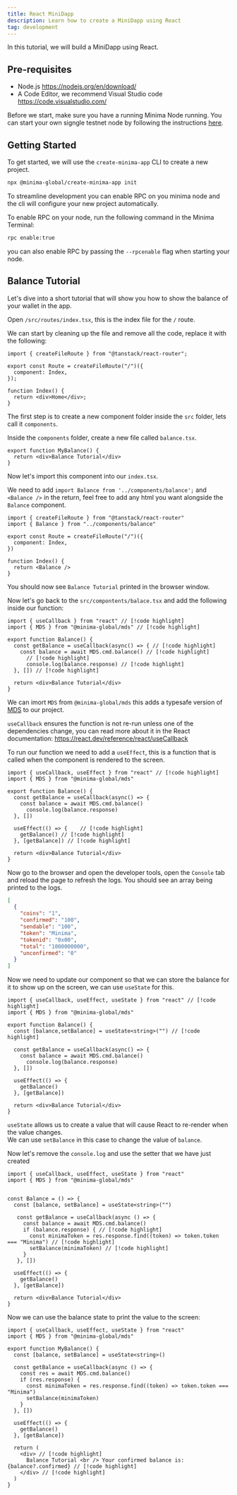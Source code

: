 ---
title: React MiniDapp
description: Learn how to create a MiniDapp using React
tag: development
---

In this tutorial, we will build a MiniDapp using React.

## Pre-requisites

- Node.js https://nodejs.org/en/download/
- A Code Editor, we recommend Visual Studio code https://code.visualstudio.com/

Before we start, make sure you have a running Minima Node running. You can start your own signgle testnet node by following the instructions [here](/docs/development/testnet-single).

## Getting Started

To get started, we will use the `create-minima-app` CLI to create a new project.

```bash title="Terminal"
npx @minima-global/create-minima-app init
```
To streamline development you can enable RPC on you minima node and the cli will configure your new project automatically.

To enable RPC on your node, run the following command in the Minima Terminal:

```bash title="Terminal"
rpc enable:true
```

you can also enable RPC by passing the `--rpcenable` flag when starting your node.

<AutoPlay src="/create-minima-app-video.mp4" />


## Balance Tutorial

Let's dive into a short tutorial that will show you how to show the balance of your wallet in the app.

Open `/src/routes/index.tsx`, this is the index file for the `/` route.

We can start by cleaning up the file and remove all the code, replace it with the following:

```tsx title="index.tsx"
import { createFileRoute } from "@tanstack/react-router";

export const Route = createFileRoute("/")({
  component: Index,
});

function Index() {
  return <div>Home</div>;
}
```

The first step is to create a new component folder inside the `src` folder, lets call it `components`.

Inside the `components` folder, create a new file called `balance.tsx`.

```tsx title="balance.tsx"
export function MyBalance() {
  return <div>Balance Tutorial</div>
}
```

Now let's import this component into our `index.tsx`.

We need to add `import Balance from '../components/balance';` and `<Balance />` in the return, feel free to add any html you want alongside the `Balance` component.

```tsx title="index.tsx"
import { createFileRoute } from "@tanstack/react-router"
import { Balance } from "../components/balance"

export const Route = createFileRoute("/")({
  component: Index,
})

function Index() {
  return <Balance />
}

```

You should now see `Balance Tutorial` printed in the browser window.

Now let's go back to the `src/compontents/balace.tsx` and add the following inside our function:

```tsx
import { useCallback } from "react" // [!code highlight]
import { MDS } from "@minima-global/mds" // [!code highlight]

export function Balance() {
  const getBalance = useCallback(async() => { // [!code highlight]
    const balance = await MDS.cmd.balance() // [!code highlight]
      // [!code highlight]
      console.log(balance.response) // [!code highlight]
  }, []) // [!code highlight]

  return <div>Balance Tutorial</div>
}

```
We can imort `MDS` from `@minima-global/mds` this adds a typesafe version of [MDS](/docs/development/using-typescript) to our project.

`useCallback` ensures the function is not re-run unless one of the dependencies change, you can read more about it in the React documentation: https://react.dev/reference/react/useCallback

To run our function we need to add a `useEffect`, this is a function that is called when the component is rendered to the screen.

```tsx
import { useCallback, useEffect } from "react" // [!code highlight]
import { MDS } from "@minima-global/mds"

export function Balance() {
  const getBalance = useCallback(async() => {
    const balance = await MDS.cmd.balance()
      console.log(balance.response)
  }, [])

  useEffect(() => {    // [!code highlight]
    getBalance() // [!code highlight]
  }, [getBalance]) // [!code highlight]

  return <div>Balance Tutorial</div>
}

```

Now go to the browser and open the developer tools, open the `Console` tab and reload the page to refresh the logs. You should see an array being printed to the logs.

```json
[
  {
    "coins": "1",
    "confirmed": "100",
    "sendable": "100",
    "token": "Minima",
    "tokenid": "0x00",
    "total": "1000000000",
    "unconfirmed": "0"
  }
]
```

Now we need to update our component so that we can store the balance for it to show up on the screen, we can use `useState` for this.


```tsx
import { useCallback, useEffect, useState } from "react" // [!code highlight]
import { MDS } from "@minima-global/mds"

export function Balance() {
  const [balance,setBalance] = useState<string>("") // [!code highlight]

  const getBalance = useCallback(async() => {
    const balance = await MDS.cmd.balance()
      console.log(balance.response)
  }, [])

  useEffect(() => {
    getBalance()
  }, [getBalance])

  return <div>Balance Tutorial</div>
}

```

`useState` allows us to create a value that will cause React to re-render when the value changes. <br/>
We can use `setBalance` in this case to change the value of `balance`.

Now let's remove the `console.log` and use the setter that we have just created

```tsx
import { useCallback, useEffect, useState } from "react"
import { MDS } from "@minima-global/mds"


const Balance = () => {
  const [balance, setBalance] = useState<string>("")

   const getBalance = useCallback(async () => {
     const balance = await MDS.cmd.balance()
     if (balance.response) { // [!code highlight]
       const minimaToken = res.response.find((token) => token.token === "Minima") // [!code highlight]
       setBalance(minimaToken) // [!code highlight]
     }
   }, [])

  useEffect(() => {
    getBalance()
  }, [getBalance])

  return <div>Balance Tutorial</div>
}

```

Now we can use the balance state to print the value to the screen:

```tsx
import { useCallback, useEffect, useState } from "react"
import { MDS } from "@minima-global/mds"

export function MyBalance() {
  const [balance, setBalance] = useState<string>()

  const getBalance = useCallback(async () => {
    const res = await MDS.cmd.balance()
    if (res.response) {
      const minimaToken = res.response.find((token) => token.token === "Minima")
      setBalance(minimaToken)
    }
  }, [])

  useEffect(() => {
    getBalance()
  }, [getBalance])

  return (
    <div> // [!code highlight]
      Balance Tutorial <br /> Your confirmed balance is: {balance?.confirmed} // [!code highlight]
    </div> // [!code highlight]
  )
}
```
